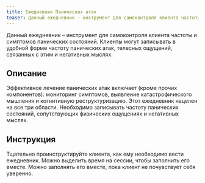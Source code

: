 ```yaml
---
title: Ежедневник Панических атак
teaser: Данный ежедневник – инструмент для самоконтроля клиента частоты и симптомов панических состояний. Клиенты могут записывать в удобной форме частоту панических атак, телесных ощущений, связанных с этим и негативных мыслях.
---
```


Данный ежедневник – инструмент для самоконтроля клиента частоты и симптомов панических состояний. Клиенты могут записывать в удобной форме частоту панических атак, телесных ощущений, связанных с этим и негативных мыслях.

## Описание

Эффективное лечение панических атак включает (кроме прочих компонентов):
мониторинг симптомов, выявление катастрофического мышления и когнитивную
реструктуризацию. Этот ежедневник нацелен на все три области. Необходимо
записывать частоту панических состояний, сопутствующих физических
ощущениях и негативных мыслях.

## Инструкция

Тщательно проинструктируйте клиента, как ему необходимо вести
ежедневник. Можно выделить время на сессии, чтобы заполнить его вместе.
Можно заполнять его вместе, пока клиент не почувствует себя уверенно.
